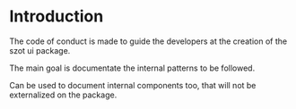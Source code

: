 
<Meta title="Internal Documentation/Introduction" />

# Introduction

The code of conduct is made to guide the developers at the creation of the szot ui package.

The main goal is documentate the internal patterns to be followed.

Can be used to document internal components too, that will not be externalized on the package.
